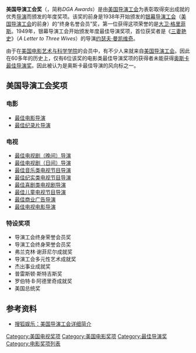 {{Infobox award
| name           = 美國導演工會獎<br />Directors Guild of America Award
| image          = DGAAward.png
| caption        = 美國導演工會獎的標誌
| current_awards = 
| description    = [[電影導演|電影指導]]
| presenter      =
| country        = 美國
| year           = 1938年
| website        = {{url|dga.org}}
}}

'''美国导演工会奖'''（{{lang-en|Directors Guild of America Award}}，简称''DGA Awards''）是由[[美国导演工会|美国导演工会]]为表彰取得突出成就的优秀[[导演|导演]]而颁发的年度奖项。该奖的前身是1938年开始颁发的[[银幕导演工会|银幕导演工会]]（[[美国导演工会|美国导演工会]]的前身）的“终身名誉会员”奖，第一位获得这项荣誉的是[[大卫·格里菲斯|大卫·格里菲斯]]。1949年，银幕导演工会开始颁发年度最佳导演奖项，首位获奖者是《[[三妻艳史|三妻艳史]]》（''A Letter to Three Wives''）的导演[[约瑟夫·曼凯维奇|约瑟夫·曼凯维奇]]。

由于在[[美国电影艺术与科学学院|美国电影艺术与科学学院]]的会员中，有不少人来就来自[[美国导演工会|美国导演工会]]。因此在60多年的历史上，仅有6位该奖的电影类最佳导演奖项的获得者未能获得[[奥斯卡最佳导演奖|奥斯卡最佳导演奖]]。因此被认为是奥斯卡最佳导演的风向标之一。
==美国导演工会奖项==
===电影===

*[[美国导演工会奖电影类最佳导演奖|最佳电影导演]]
*[[美国导演工会奖纪录片类最佳导演奖|最佳纪录片导演]]
===电视===
*[[美国导演工会奖最佳电视剧（晚间）导演奖|最佳电视剧（晚间）导演]]
*[[美国导演工会奖最佳电视剧（日间）导演奖|最佳电视剧（日间）导演]]
*[[美国导演工会奖最佳音乐类电视节目导演奖|最佳音乐类电视节目导演]]
*[[美国导演工会奖最佳纪实类电视节目导演奖|最佳纪实类电视节目导演]]
*[[美国导演工会奖最佳喜剧类电视剧导演奖|最佳喜剧类电视剧导演]]
*[[美国导演工会奖最佳儿童电视节目导演奖|最佳儿童电视节目导演]]
*[[美国导演工会奖最佳商业广告导演奖|最佳商业广告导演]]
*[[美国导演工会奖最佳电视电影导演奖|最佳电视电影导演]]

===特设奖项===
*导演工会终身荣誉会员奖
*导演工会终身荣誉会员奖
*弗兰克林·谢菲尼尔成就奖
*导演工会多元性艺术成就奖
*杰出事业成就奖
*普雷斯顿·斯特吉斯奖
*罗伯特·B·阿德里奇成就奖
*美国总统奖
==参考资料==
*[http://yule.sohu.com/20080612/n257451707.shtml 搜狐娱乐：美国导演工会详细简介]

{{美國電影}}

[[Category:美国电视奖项|Category:美国电视奖项]]
[[Category:美国电影奖项|Category:美国电影奖项]]
[[Category:最佳导演奖|Category:最佳导演奖]]
[[Category:电影奖项列表|Category:电影奖项列表]]